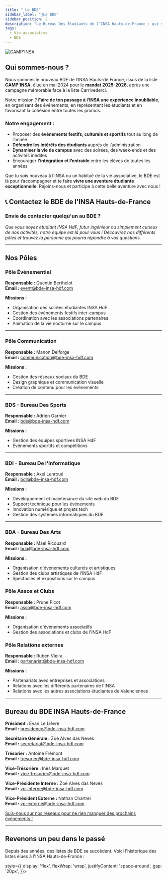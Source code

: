 ```yaml
---
title: " Le BDE"
sidebar_label: "🔔Le BDE"
sidebar_position: 2
description: "Le Bureau Des Étudiants de l’INSA Hauts-de-France : qui sommes-nous, que faisons-nous et comment nous contacter ?"
tags:
  - Vie associative
  - BDE
---
```



![CAMP'INSA](/img/bde/campinsa-bureau.png)

## Qui sommes-nous ?

Nous sommes le nouveau BDE de l’INSA Hauts-de France, issus de la liste **CAMP'INSA**, élue en mai 2024 pour le **mandat 2025-2026**, après une campagne mémorable face à la liste Carrivederci.

Notre mission ? **Faire de ton passage à l’INSA une expérience inoubliable**, en organisant des événements, en représentant les étudiants et en favorisant la cohésion entre toutes les promos.

### Notre engagement :

- Proposer des **événements festifs, culturels et sportifs** tout au long de l’année
- **Défendre les intérêts des étudiants** auprès de l’administration
- **Dynamiser la vie de campus** avec des soirées, des week-ends et des activités inédites
- Encourager **l’intégration et l’entraide** entre les élèves de toutes les années

Que tu sois nouveau à l’INSA ou un habitué de la vie associative, le BDE est là pour t’accompagner et te faire **vivre une aventure étudiante exceptionnelle**. Rejoins-nous et participe à cette belle aventure avec nous !

## 📞 Contactez le BDE de l'INSA Hauts-de-France

### Envie de contacter quelqu'un au BDE ?

_Que vous soyez étudiant INSA HdF, futur ingénieur ou simplement curieux de nos activités, notre équipe est là pour vous ! Découvrez nos différents pôles et trouvez la personne qui pourra répondre à vos questions._

---

## Nos Pôles

### Pôle Événementiel

**Responsable :** Quentin Berthelot  
**Email :** event@bde-insa-hdf.com

**Missions :**

- Organisation des soirées étudiantes INSA HdF
- Gestion des événements festifs inter-campus
- Coordination avec les associations partenaires
- Animation de la vie nocturne sur le campus

---

### Pôle Communication

**Responsable :** Manon Delforge  
**Email :** communication@bde-insa-hdf.com

**Missions :**

- Gestion des réseaux sociaux du BDE
- Design graphique et communication visuelle
- Création de contenu pour les événements

---

### BDS - Bureau Des Sports

**Responsable :** Adrien Garnier  
**Email :** bds@bde-insa-hdf.com

**Missions :**

- Gestion des équipes sportives INSA HdF
- Événements sportifs et compétitions

---

### BDI - Bureau De l'Informatique

**Responsable :** Axel Lenroué  
**Email :** bdi@bde-insa-hdf.com

**Missions :**

- Développement et maintenance du site web du BDE
- Support technique pour les événements
- Innovation numérique et projets tech
- Gestion des systèmes informatiques du BDE

---

### BDA - Bureau Des Arts

**Responsable :** Mael Ricouard  
**Email :** bda@bde-insa-hdf.com

**Missions :**

- Organisation d'événements culturels et artistiques
- Gestion des clubs artistiques de l'INSA HdF
- Spectacles et expositions sur le campus

### Pôle Assos et Clubs

**Responsable :** Prune Picot  
**Email :** asso@bde-insa-hdf.com

**Missions :**

- Organisation d'événements associatifs
- Gestion des associations et clubs de l'INSA HdF

### Pôle Relations externes

**Responsable :** Ruben Vieira  
**Email :** partenariat@bde-insa-hdf.com

**Missions :**

- Partenariats avec entreprises et associations
- Relations avec les différents partenaires de l'INSA
- Relations avec les autres associations étudiantes de Valenciennes

---

## Bureau du BDE INSA Hauts-de-France

**Président :** Evan Le Lièvre\
**Email :** presidence@bde-insa-hdf.com

**Secrétaire Générale :** Zoé Alves das Neves\
**Email :** secretariat@bde-insa-hdf.com

**Trésorier :** Antoine Frémont\
**Email :** tresorier@bde-insa-hdf.com

**Vice-Trésorière :** Inès Marquet\
**Email :** vice-tresorier@bde-insa-hdf.com

**Vice-Présidente Interne :** Zoé Alves das Neves\
**Email :** vp-interne@bde-insa-hdf.com

**Vice-Président Externe :** Nathan Chartrel\
**Email :** vp-externe@bde-insa-hdf.com

[Suis-nous sur nos réseaux pour ne rien manquer des prochains événements !](https://bde.insahdf.fr/reseaux)

---

## Revenons un peu dans le passé

Depuis des années, des listes de BDE se succèdent. Voici l'historique des listes élues à l'INSA Hauts-de-France :

<div

style={{
    display: 'flex',
    flexWrap: 'wrap',
    justifyContent: 'space-around',
    gap: '20px',
  }}>

<BDEListPreview
  nom="CAMP'INSA"
  logo_rel_url="/img/bde/listes/campinsa.svg"
  annee="Actuel"
  instagram_url="https://www.instagram.com/camp_insa/"
  lien_film="https://www.youtube.com/watch?v=8T5MP2g-10s"
  lien_musique="https://www.youtube.com/watch?v=IIwQZhvmVgI"
/>

<BDEListPreview
  nom="Caristérix"
  logo_rel_url="/img/bde/listes/caristerix.png"
  annee="2024-2025"
  instagram_url="https://www.instagram.com/caristerix/"
  lien_film="https://www.youtube.com/watch?v=FJZpSiFd_TU"
  lien_musique="https://www.youtube.com/watch?v=7EmgnyhfPS0"
/>

<BDEListPreview
  nom="INS'Avengers"
  logo_rel_url="/img/bde/listes/insavengers.png"
  annee="2023-2024"
  instagram_url="https://www.instagram.com/insavengers_liste/"
  lien_film="https://www.youtube.com/watch?v=XYFgU-wVLu4"
/>

<BDEListPreview
  nom="The Great Cari"
  logo_rel_url="/img/bde/listes/thegreatcari.png"
  annee="2022-2023"
  instagram_url="https://www.instagram.com/the_great_cari/"
  lien_film="https://www.youtube.com/watch?v=t0gRmeJRF4U"
/>

<BDEListPreview
  nom="Carin'vegas"
  logo_rel_url="/img/bde/listes/carinvegas.png"
  annee="2021-2022"
  instagram_url="https://www.instagram.com/carinsavegas/"
  lien_film="https://www.youtube.com/watch?v=6NV3WU_LhB0"
/>

<BDEListPreview
  nom="Cariblinders"
  logo_rel_url="/img/bde/listes/cariblinders.png"
  annee="2020-2021"
  instagram_url="https://www.instagram.com/cariblinders/"
  lien_film="https://www.youtube.com/watch?v=iZl5HGwkL78"
/>

</div>
